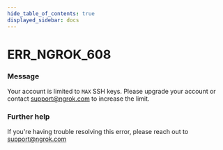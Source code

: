 ```yaml
---
hide_table_of_contents: true
displayed_sidebar: docs
---
```



# ERR_NGROK_608

### Message

Your account is limited to `MAX` SSH keys. Please upgrade your account or contact support@ngrok.com to increase the limit.

<ErrorDetails error="err_ngrok_608" />

### Further help

If you're having trouble resolving this error, please reach out to [support@ngrok.com](mailto:support@ngrok.com?subject=Help%20with%20ERR_NGROK_608)
